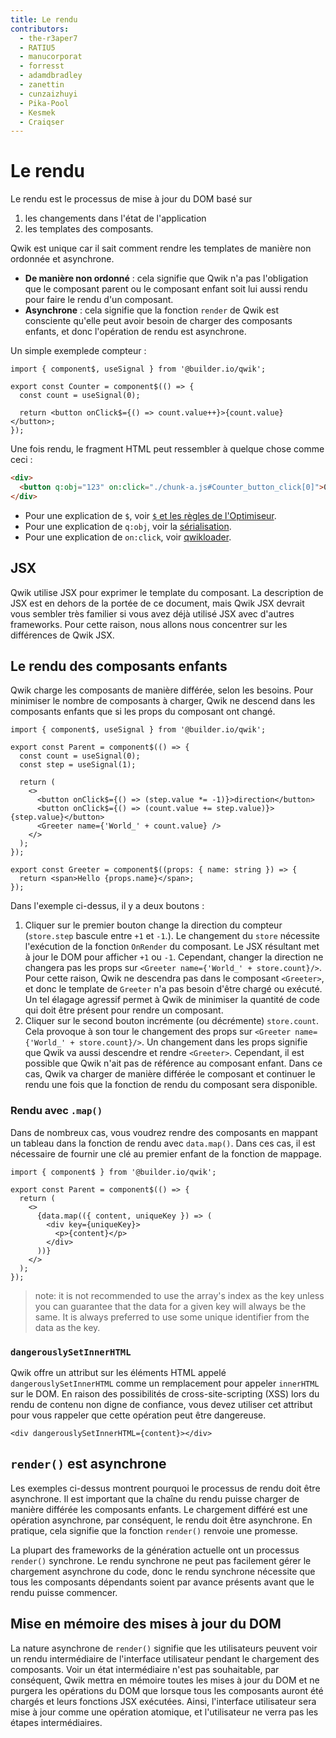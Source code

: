 ```yaml
---
title: Le rendu
contributors:
  - the-r3aper7
  - RATIU5
  - manucorporat
  - forresst
  - adamdbradley
  - zanettin
  - cunzaizhuyi
  - Pika-Pool
  - Kesmek
  - Craiqser
---
```


# Le rendu

Le rendu est le processus de mise à jour du DOM basé sur

1. les changements dans l'état de l'application
2. les templates des composants.

Qwik est unique car il sait comment rendre les templates de manière non ordonnée et asynchrone.

- **De manière non ordonné** : cela signifie que Qwik n'a pas l'obligation que le composant parent ou le composant enfant soit lui aussi rendu pour faire le rendu d'un composant.
- **Asynchrone** : cela signifie que la fonction `render` de Qwik est consciente qu'elle peut avoir besoin de charger des composants enfants, et donc l'opération de rendu est asynchrone.

Un simple exemplede compteur :

```tsx
import { component$, useSignal } from '@builder.io/qwik';

export const Counter = component$(() => {
  const count = useSignal(0);

  return <button onClick$={() => count.value++}>{count.value}</button>;
});
```

Une fois rendu, le fragment HTML peut ressembler à quelque chose comme ceci :

```html
<div>
  <button q:obj="123" on:click="./chunk-a.js#Counter_button_click[0]">0</button>
</div>
```

- Pour une explication de `$`, voir [`$` et les règles de l'Optimiseur](../../advanced/optimizer/index.mdx).
- Pour une explication de `q:obj`, voir la [sérialisation](../../concepts/resumable/index.mdx).
- Pour une explication de `on:click`, voir [qwikloader](../../advanced/qwikloader/index.mdx).

## JSX

Qwik utilise JSX pour exprimer le template du composant. La description de JSX est en dehors de la portée de ce document, mais Qwik JSX devrait vous sembler très familier si vous avez déjà utilisé JSX avec d'autres frameworks. Pour cette raison, nous allons nous concentrer sur les différences de Qwik JSX.

## Le rendu des composants enfants

Qwik charge les composants de manière différée, selon les besoins. Pour minimiser le nombre de composants à charger, Qwik ne descend dans les composants enfants que si les props du composant ont changé.

```tsx
import { component$, useSignal } from '@builder.io/qwik';

export const Parent = component$(() => {
  const count = useSignal(0);
  const step = useSignal(1);

  return (
    <>
      <button onClick$={() => (step.value *= -1)}>direction</button>
      <button onClick$={() => (count.value += step.value)}>{step.value}</button>
      <Greeter name={'World_' + count.value} />
    </>
  );
});

export const Greeter = component$((props: { name: string }) => {
  return <span>Hello {props.name}</span>;
});
```

Dans l'exemple ci-dessus, il y a deux boutons :

1. Cliquer sur le premier bouton change la direction du compteur (`store.step` bascule entre `+1` et `-1`.). Le changement du `store` nécessite l'exécution de la fonction `OnRender` du composant. Le JSX résultant met à jour le DOM pour afficher `+1` ou `-1`. Cependant, changer la direction ne changera pas les props sur `<Greeter name={'World_' + store.count}/>`. Pour cette raison, Qwik ne descendra pas dans le composant `<Greeter>`, et donc le template de `Greeter` n'a pas besoin d'être chargé ou exécuté. Un tel élagage agressif permet à Qwik de minimiser la quantité de code qui doit être présent pour rendre un composant.
2. Cliquer sur le second bouton incrémente (ou décrémente) `store.count`. Cela provoque à son tour le changement des props sur `<Greeter name={'World_' + store.count}/>`. Un changement dans les props signifie que Qwik va aussi descendre et rendre `<Greeter>`. Cependant, il est possible que Qwik n'ait pas de référence au composant enfant. Dans ce cas, Qwik va charger de manière différée le composant et continuer le rendu une fois que la fonction de rendu du composant sera disponible.

### Rendu avec `.map()`

Dans de nombreux cas, vous voudrez rendre des composants en mappant un tableau dans la fonction de rendu avec `data.map()`. Dans ces cas, il est nécessaire de fournir une clé au premier enfant de la fonction de mappage.

```tsx
import { component$ } from '@builder.io/qwik';

export const Parent = component$(() => {
  return (
    <>
      {data.map(({ content, uniqueKey }) => (
        <div key={uniqueKey}>
          <p>{content}</p>
        </div>
      ))}
    </>
  );
});
```

> note: it is not recommended to use the array's index as the key unless you can guarantee that the data for a given key will always be the same. It is always preferred to use some unique identifier from the data as the key.

### `dangerouslySetInnerHTML`

Qwik offre un attribut sur les éléments HTML appelé `dangerouslySetInnerHTML` comme un remplacement pour appeler `innerHTML` sur le DOM. En raison des possibilités de cross-site-scripting (XSS) lors du rendu de contenu non digne de confiance, vous devez utiliser cet attribut pour vous rappeler que cette opération peut être dangereuse.

```tsx
<div dangerouslySetInnerHTML={content}></div>
```

## `render()` est asynchrone

Les exemples ci-dessus montrent pourquoi le processus de rendu doit être asynchrone. Il est important que la chaîne du rendu puisse charger de manière différée les composants enfants. Le chargement différé est une opération asynchrone, par conséquent, le rendu doit être asynchrone. En pratique, cela signifie que la fonction `render()` renvoie une promesse.

La plupart des frameworks de la génération actuelle ont un processus `render()` synchrone. Le rendu synchrone ne peut pas facilement gérer le chargement asynchrone du code, donc le rendu synchrone nécessite que tous les composants dépendants soient par avance présents avant que le rendu puisse commencer.

## Mise en mémoire des mises à jour du DOM

La nature asynchrone de `render()` signifie que les utilisateurs peuvent voir un rendu intermédiaire de l'interface utilisateur pendant le chargement des composants. Voir un état intermédiaire n'est pas souhaitable, par conséquent, Qwik mettra en mémoire toutes les mises à jour du DOM et ne purgera les opérations du DOM que lorsque tous les composants auront été chargés et leurs fonctions JSX exécutées. Ainsi, l'interface utilisateur sera mise à jour comme une opération atomique, et l'utilisateur ne verra pas les étapes intermédiaires.
